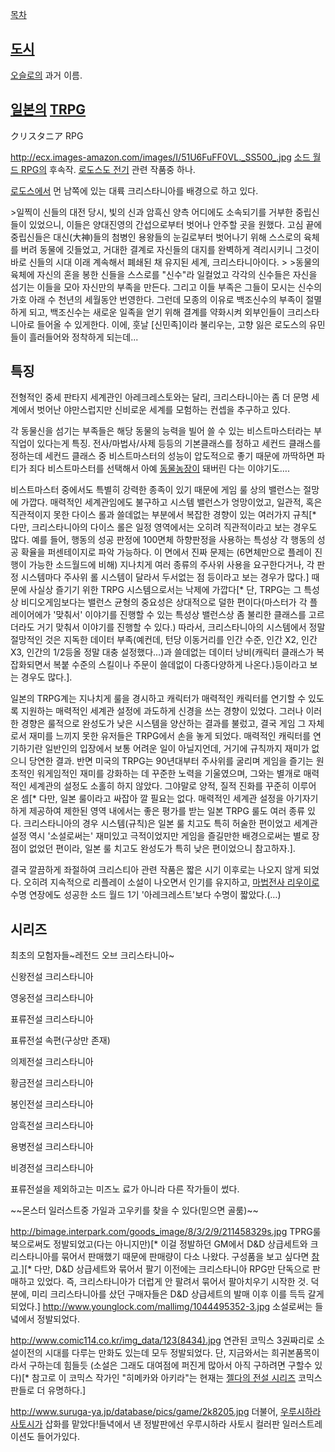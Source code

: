 [[목차]]

== [[도시]] ==
[[오슬로]]의 과거 이름.

== [[일본]]의 [[TRPG]] == 
クリスタニア RPG

http://ecx.images-amazon.com/images/I/51U6FuFF0VL._SS500_.jpg
[[소드 월드 RPG]]의 후속작. [[로도스도 전기]] 관련 작품중 하나.

[[로도스]]에서 먼 남쪽에 있는 대륙 크리스타니아를 배경으로 하고 있다.

>일찍이 신들의 대전 당시, 빛의 신과 암흑신 양측 어디에도 소속되기를 거부한 중립신들이 있었으니, 이들은 양대진영의 간섭으로부터 벗어나 안주할 곳을 원했다. 고심 끝에 중립신들은 대신(大神)들의 첨병인 용왕들의 눈길로부터 벗어나기 위해 스스로의 육체를 버려 동물에 깃들었고, 거대한 결계로 자신들의 대지를 완벽하게 격리시키니 그것이 바로 신들의 시대 이래 계속해서 폐쇄된 채 유지된 세계, 크리스타니아이다. 
>
>동물의 육체에 자신의 혼을 봉한 신들을 스스로를 "신수"라 일컬었고 각각의 신수들은 자신을 섬기는 이들을 모아 자신만의 부족을 만든다. 그리고 이들 부족은 그들이 모시는 신수의 가호 아래 수 천년의 세월동안 번영한다. 그런데 모종의 이유로 백조신수의 부족이 절멸하게 되고, 백조신수는 새로운 일족을 얻기 위해 결계를 약화시켜 외부인들이 크리스타니아로 들어올 수 있게한다. 이에, 훗날 [신민족]이라 불리우는, 고향 잃은 로도스의 유민들이 흘러들어와 정착하게 되는데...

== 특징 ==
전형적인 중세 판타지 세계관인 아레크레스토와는 달리, 크리스타니아는 좀 더 문명 세계에서 벗어난 야만스럽지만 신비로운 세계를 모험하는 컨셉을 추구하고 있다.

각 동물신을 섬기는 부족들은 해당 동물의 능력을 빌어 쓸 수 있는 비스트마스터라는 부직업이 있다는게 특징. 전사/마법사/사제 등등의 기본클래스를 정하고 세컨드 클래스를 정하는데 세컨드 클래스 중 비스트마스터의 성능이 압도적으로 좋기 때문에 까딱하면 파티가 죄다 비스트마스터를 선택해서 아예 [[동물농장]]이 돼버린 다는 이야기도…. 

비스트마스터 중에서도 특별히 강력한 종족이 있기 때문에 게임 룰 상의 밸런스는 절망에 가깝다. 매력적인 세계관임에도 불구하고 시스템 밸런스가 엉망이었고, 일관적, 혹은 직관적이지 못한 다이스 롤과 쓸데없는 부분에서 복잡한 경향이 있는 여러가지 규칙[* 다만, 크리스타니아의 다이스 롤은 일정 영역에서는 오히려 직관적이라고 보는 경우도 많다. 예를 들어, 행동의 성공 판정에 100면체 하향판정을 사용하는 특성상 각 행동의 성공 확율을 퍼센테이지로 파악 가능하다. 이 면에서 진짜 문제는 (6면체만으로 플레이 진행이 가능한 소드월드에 비해) 지나치게 여러 종류의 주사위 사용을 요구한다거나, 각 판정 시스템마다 주사위 롤 시스템이 달라서 두서없는 점 등이라고 보는 경우가 많다.] 때문에 사실상 즐기기 위한 TRPG 시스템으로서는 낙제에 가깝다[* 단, TRPG는 그 특성상 비디오게임보다는 밸런스 균형의 중요성은 상대적으로 덜한 편이다(마스터가 각 플레이어에가 '맞춰서' 이야기를 진행할 수 있는 특성상 밸런스상 좀 불리한 클래스를 고르더라도 거기 맞춰서 이야기를 진행할 수 있다.) 따라서, 크리스타니아의 시스템에서 정말 절망적인 것은 지독한 데이터 부족(예컨데, 턴당 이동거리를 인간 수준, 인간 X2, 인간 X3, 인간의 1/2등올 정말 대충 설정했다...)과 쓸데없는 데이터 낭비(캐릭터 클래스가 복잡화되면서 복붙 수준의 스킬이나 주문이 쓸데없이 다종다양하게 나온다.)등이라고 보는 경우도 많다.].

일본의 TRPG계는 지나치게 룰을 경시하고 캐릭터가 매력적인 캐릭터를 연기할 수 있도록 지원하는 매력적인 세계관 설정에 과도하게 신경을 쓰는 경향이 있었다. 그러나 이러한 경향은 룰적으로 완성도가 낮은 시스템을 양산하는 결과를 불렀고, 결국 게임 그 자체로서 재미를 느끼지 못한 유저들은 TRPG에서 손을 놓게 되었다. 매력적인 캐릭터를 연기하기란 일반인의 입장에서 보통 어려운 일이 아닐지언데, 거기에 규칙까지 재미가 없으니 당연한 결과. 반면 미국의 TRPG는 90년대부터 주사위를 굴리며 게임을 즐기는 원초적인 워게임적인 재미를 강화하는 데 꾸준한 노력을 기울였으며, 그와는 별개로 매력적인 세계관의 설정도 소홀히 하지 않았다. 그야말로 양적, 질적 진화를 꾸준히 이루어 온 셈[* 다만, 일본 룰이라고 싸잡아 깔 필요는 없다. 매력적인 세계관 설정을 아기자기하게 제공하여 제한된 영역 내에서는 좋은 평가를 받는 일본 TRPG 룰도 여러 종류 있다. 크리스타니아의 경우 시스템(규칙)은 일본 룰 치고도 특히 허술한 편이었고 세계관 설정 역시 '소설로써는' 재미있고 극적이었지만 게임을 즐길만한 배경으로써는 별로 장점이 없었던 편이라, 일본 룰 치고도 완성도가 특히 낮은 편이었으니 참고하자.].

결국 깔끔하게 좌절하여 크리스티아 관련 작품은 짧은 시기 이후로는 나오지 않게 되었다. 오히려 지속적으로 리플레이 소설이 나오면서 인기를 유지하고, [[마법전사 리우이]]로 수명 연장에도 성공한 소드 월드 1기 '아레크레스트'보다 수명이 짧았다.(…)

== 시리즈 ==
최초의 모험자들~레전드 오브 크리스타니아~

신왕전설 크리스타니아

영웅전설 크리스타니아

표류전설 크리스타니아

표류전설 속편(구상만 존재)

의제전설 크리스타니아

황금전설 크리스타니아

봉인전설 크리스타니아

암흑전설 크리스타니아

용병전설 크리스타니아

비경전설 크리스타니아


표류전설을 제외하고는 미즈노 료가 아니라 다른 작가들이 썼다.

~~몬스터 일러스트중 가일과 고우키를 찾을 수 있다(믿으면 골룸)~~

http://bimage.interpark.com/goods_image/8/3/2/9/211458329s.jpg
TPRG룰북으로써도 정발되었고(다는 아니지만)[* 이걸 정발하던 GM에서 D&D 상급세트와 크리스타니아를 묶어서 판매했기 때문에 판매량이 다소 나왔다. 구성품을 보고 싶다면 [http://blog.naver.com/PostThumbnailView.nhn?blogId=eva1995&logNo=130013171071&categoryNo=24&parentCategoryNo=0/ 참고].][* 다만, D&D 상급세트와 묶어서 팔기 이전에는 크리스타니아 RPG만 단독으로 판매하고 있었다. 즉, 크리스타니아가 더럽게 안 팔려서 묶어서 팔아치우기 시작한 것. 덕분에, 미리 크리스타니아를 샀던 구매자들은 D&D 상급세트의 발매 이후 이를 득득 갈게 되었다.]
http://www.younglock.com/mallimg/1044495352-3.jpg
소설로써는 들녘에서 정발되었다. 

http://www.comic114.co.kr/img_data/123(8434).jpg
연관된 코믹스 3권짜리로 소설이전의 시대를 다루는 만화도 있는데 모두 정발되었다. 단, 지금와서는 희귀본품목이라서 구하는데 힘들듯 (소설은 그래도 대여점에 퍼진게 많아서 아직 구하려면 구할수 있다)[* 참고로 이 코믹스 작가인 "히메카와 아키라"는 현재는 [[젤다의 전설 시리즈]] 코믹스판들로 더 유명하다.]

http://www.suruga-ya.jp/database/pics/game/2k8205.jpg
더불어, [[우루시하라 사토시]]가 삽화를 맡았다!들녁에서 낸 정발판에선 우루시하라 사토시 컬러판 일러스트레이션도 들어가있다.

